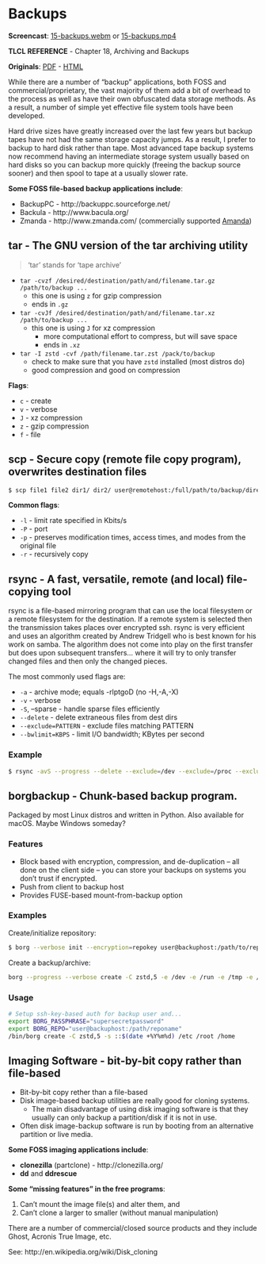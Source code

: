 # Backups

__Screencast__: [15-backups.webm](https://www.cs.montana.edu/users/sdowdle/csci351/videos/15-backups.webm) or [15-backups.mp4](https://www.cs.montana.edu/users/sdowdle/csci351/videos/15-backups.mp4)

__TLCL REFERENCE__ - Chapter 18, Archiving and Backups

__Originals__: [PDF](15/Backups.pdf) - [HTML](15/backups.html)

While there are a number of "backup" applications, both FOSS and commercial/proprietary, the vast majority of them add a bit of overhead to the process as well as have their own obfuscated data storage methods. As a result, a number of simple yet effective file system tools have been developed.

Hard drive sizes have greatly increased over the last few years but backup tapes have not had the same storage capacity jumps. As a result, I prefer to backup to hard disk rather than tape. Most advanced tape backup systems now recommend having an intermediate storage system usually based on hard disks so you can backup more quickly (freeing the backup source sooner) and then spool to tape at a usually slower rate.

__Some FOSS file-based backup applications include__:

- BackupPC - http://backuppc.sourceforge.net/
- Backula - http://www.bacula.org/
- Zmanda - http://www.zmanda.com/ (commercially supported [Amanda](http://amanda.zmanda.com/))


## tar - The GNU version of the tar archiving utility

> 'tar' stands for 'tape archive'

- `tar -cvzf /desired/destination/path/and/filename.tar.gz /path/to/backup ...`
  - this one is using `z` for gzip compression
  - ends in `.gz`
- `tar -cvJf /desired/destination/path/and/filename.tar.xz /path/to/backup ...`
  - this one is using `J` for xz compression
    - more computational effort to compress, but will save space
    - ends in `.xz`
- `tar -I zstd -cvf /path/filename.tar.zst /pack/to/backup`
  - check to make sure that you have `zstd` installed (most distros do)
  - good compression and good on compression

__Flags__:

- `c` - create
- `v` - verbose
- `J` - xz compression
- `z` - gzip compression
- `f` - file



## scp - Secure copy (remote file copy program), overwrites destination files

```bash
$ scp file1 file2 dir1/ dir2/ user@remotehost:/full/path/to/backup/directory/
```

__Common flags__:

- `-l` - limit rate specified in Kbits/s
- `-P` - port
- `-p` - preserves modification times, access times, and modes from the original file
- `-r` - recursively copy




## rsync - A fast, versatile, remote (and local) file-copying tool

rsync is a file-based mirroring program that can use the local filesystem or a remote filesystem for the destination. If a remote system is selected then the transmission takes places over encrypted ssh. rsync is very efficient and uses an algorithm created by Andrew Tridgell who is best known for his work on samba. The algorithm does not come into play on the first transfer but does upon subsequent transfers... where it will try to only transfer changed files and then only the changed pieces.

The most commonly used flags are:

- `-a` - archive mode; equals -rlptgoD (no -H,-A,-X)
- `-v` - verbose
- `-S`, --sparse - handle sparse files efficiently
- `--delete` - delete extraneous files from dest dirs
- `--exclude=PATTERN` - exclude files matching PATTERN
- `--bwlimit=KBPS` - limit I/O bandwidth; KBytes per second

### Example

```bash
$ rsync -avS --progress --delete --exclude=/dev --exclude=/proc --exclude=/mnt --exclude=/sys --exclude=/media --exclude=/tmp root@sourcehost:/ /backups/hostname/
```

## borgbackup - Chunk-based backup program.

Packaged by most Linux distros and written in Python. Also available for macOS. Maybe Windows someday?

### Features

- Block based with encryption, compression, and de-duplication – all done on the client side – you can store your backups on systems you don't trust if encrypted.
- Push from client to backup host
- Provides FUSE-based mount-from-backup option

### Examples

Create/initialize repository:

```bash
$ borg --verbose init --encryption=repokey user@backuphost:/path/to/repository/reponame
```

Create a backup/archive:

```bash
borg --progress --verbose create -C zstd,5 -e /dev -e /run -e /tmp -e /sys -e /proc -e /mnt -e /media -e /var/log -e /var/cache -s user@backuphost:/path/to/repository/reponame::$(date +%Y%m%d) /
```

### Usage

```bash
# Setup ssh-key-based auth for backup user and...
export BORG_PASSPHRASE="supersecretpassword"
export BORG_REPO="user@backuphost:/path/reponame"
/bin/borg create -C zstd,5 -s ::$(date +%Y%m%d) /etc /root /home
```


## Imaging Software - bit-by-bit copy rather than file-based

- Bit-by-bit copy rether than a file-based
- Disk image-based backup utilities are really good for cloning systems.
  - The main disadvantage of using disk imaging software is that they usually can only backup a partition/disk if it is not in use.
- Often disk image-backup software is run by booting from an alternative partition or live media.
 
__Some FOSS imaging applications include__:

- __clonezilla__ (partclone) - http://clonezilla.org/
- __dd__ and __ddrescue__
 
__Some "missing features" in the free programs__:

1. Can't mount the image file(s) and alter them, and
2. Can't clone a larger to smaller (without manual manipulation)

There are a number of commercial/closed source products and they include Ghost, Acronis True Image, etc.

See: http://en.wikipedia.org/wiki/Disk_cloning

